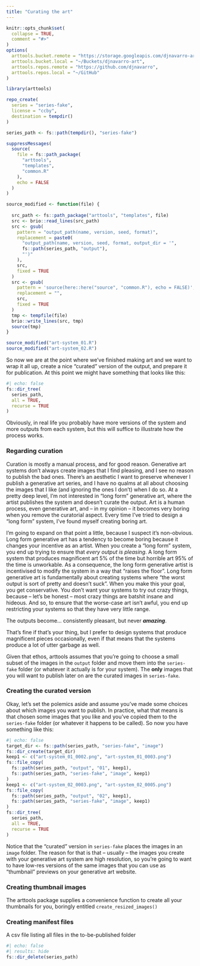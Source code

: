 ```yaml
---
title: "Curating the art"
---
```


```r
knitr::opts_chunk$set(
  collapse = TRUE,
  comment = "#>"
)
options(
  arttools.bucket.remote = "https://storage.googleapis.com/djnavarro-art",
  arttools.bucket.local = "~/Buckets/djnavarro-art",
  arttools.repos.remote = "https://github.com/djnavarro",
  arttools.repos.local = "~/GitHub"
)
```

```r
library(arttools)
```

```r
repo_create(
  series = "series-fake",
  license = "ccby",
  destination = tempdir()
)

series_path <- fs::path(tempdir(), "series-fake")

suppressMessages(
  source(
    file = fs::path_package(
      "arttools", 
      "templates", 
      "common.R"
    ), 
    echo = FALSE
  )
)

source_modified <- function(file) {
  
  src_path <- fs::path_package("arttools", "templates", file)
  src <- brio::read_lines(src_path)
  src <- gsub(
    pattern = "output_path(name, version, seed, format)", 
    replacement = paste0(
      "output_path(name, version, seed, format, output_dir = '",
      fs::path(series_path, "output"),
      "')"
    ),
    src,
    fixed = TRUE
  )
  src <- gsub(
    pattern = 'source(here::here("source", "common.R"), echo = FALSE)', 
    replacement = "",
    src,
    fixed = TRUE
  )
  tmp <- tempfile(file)
  brio::write_lines(src, tmp)
  source(tmp)
}

source_modified("art-system_01.R")
source_modified("art-system_02.R")
```

So now we are at the point where we've finished making art and we want to wrap it all up, create a nice "curated" version of the output, and prepare it for publication. At this point we might have something that looks like this:

```r
#| echo: false
fs::dir_tree(
  series_path, 
  all = TRUE, 
  recurse = TRUE
)
```

Obviously, in real life you probably have more versions of the system and more outputs from each system, but this will suffice to illustrate how the process works.

### Regarding curation

Curation is mostly a manual process, and for good reason. Generative art systems don't always create images that I find pleasing, and I see no reason to publish the bad ones. There's an aesthetic I want to preserve whenever I publish a generative art series, and I have no qualms at all about choosing the images that I like (and ignoring the ones I don't) when I do so. At a pretty deep level, I'm not interested in "long form" generative art, where the artist publishes the system and doesn't curate the output. Art is a human process, even generative art, and -- in my opinion -- it becomes very boring when you remove the curatorial aspect. Every time I've tried to design a "long form" system, I've found myself creating boring art. 

I'm going to expand on that point a little, because I suspect it's non-obvious. Long form generative art has a tendency to become boring because it changes your incentive as an artist. When you create a "long form" system, you end up trying to ensure that *every output is pleasing*. A long form system that produces magnificent art 5% of the time but horrible art 95% of the time is unworkable. As a consequence, the long form generative artist is incentivised to modify the system in a way that "raises the floor". Long form generative art is fundamentally about creating systems where "the worst output is sort of pretty and doesn't suck". When you make this your goal, you get conservative. You don't want your systems to try out crazy things, because -- let's be honest -- most crazy things are batshit insane and hideous. And so, to ensure that the worse-case art isn't awful, you end up restricting your systems so that they have very little range. 

The outputs become... consistently pleasant, but never ***amazing***. 

That's fine if that's your thing, but I prefer to design systems that produce magnificent pieces occasionally, even if that means that the systems produce a lot of utter garbage as well.

Given that ethos, arttools assumes that you're going to choose a small subset of the images in the `output` folder and move them into the `series-fake` folder (or whatever it actually is for your system). The **only** images that you will want to publish later on are the curated images in `series-fake`. 

### Creating the curated version

Okay, let's set the polemics aside and assume you've made some choices about which images you want to publish. In practice, what that means is that chosen some images that you like and you've copied them to the `series-fake` folder (or whatever it happens to be called). So now you have something like this:

```r
#| echo: false
target_dir <- fs::path(series_path, "series-fake", "image")
fs::dir_create(target_dir)
keep1 <- c("art-system_01_0002.png", "art-system_01_0003.png")
fs::file_copy(
  fs::path(series_path, "output", "01", keep1),
  fs::path(series_path, "series-fake", "image", keep1)
)
keep1 <- c("art-system_02_0003.png", "art-system_02_0005.png")
fs::file_copy(
  fs::path(series_path, "output", "02", keep1),
  fs::path(series_path, "series-fake", "image", keep1)
)
fs::dir_tree(
  series_path, 
  all = TRUE, 
  recurse = TRUE
)
```

Notice that the "curated" version in `series-fake` places the images in an `image` folder. The reason for that is that -- usually -- the images you create with your generative art system are high resolution, so you're going to want to have low-res versions of the same images that you can use as "thumbnail" previews on your generative art website. 

### Creating thumbnail images

The arttools package supplies a convenience function to create all your thumbnails for you, boringly entitled `create_resized_images()`

### Creating manifest files

A csv file listing all files in the to-be-published folder
<!--

### System name changes

It's grossly typical that we choose a new name at the end of the process. Solution to this is to make it "superficial only". That is:

- Don't rename source files
- Don't rename the system ids etc within source files
- Don't rename the output file

But we:

- Do rename the repository on github (e.g., from `series-rectangles` to `series-subdivision`)
- Do rename the gallery folder (again, e.g., from `series-rectangles` to `series-subdivision`)
- Use the new name in the `_gallery.csv` file

It's not ideal, but it minimises mess, and ultimately ensures that the thing that gets published uses the correct name on the art website and on github. It also has the nice property of preserving redirects on github.

-->

```r
#| echo: false
#| results: hide
fs::dir_delete(series_path)
```

